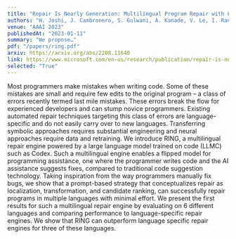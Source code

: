 ```yaml
---
title: "Repair Is Nearly Generation: Multilingual Program Repair with LLMs"
authors: "H. Joshi, J. Cambronero, S. Gulwani, A. Kanade, V. Le, I. Radicek, G. Verbruggen"
venue: "AAAI 2023"
publishedAt: "2023-01-11"
summary: "We propose…"
pdf: "/papers/ring.pdf"
arxiv: https://arxiv.org/abs/2208.11640
link: https://www.microsoft.com/en-us/research/publication/repair-is-nearly-generation-multilingual-program-repair-with-llms/
selected: "True"
---
```

Most programmers make mistakes when writing code. Some of these mistakes are
small and require few edits to the original program – a class of errors recently
termed last mile mistakes. These errors break the flow for experienced
developers and can stump novice programmers. Existing automated repair
techniques targeting this class of errors are language-specific and do not
easily carry over to new languages. Transferring symbolic approaches requires
substantial engineering and neural approaches require data and retraining. We
introduce RING, a multilingual repair engine powered by a large language model
trained on code (LLMC) such as Codex. Such a multilingual engine enables a
flipped model for programming assistance, one where the programmer writes code
and the AI assistance suggests fixes, compared to traditional code suggestion
technology. Taking inspiration from the way programmers manually fix bugs, we
show that a prompt-based strategy that conceptualizes repair as localization,
transformation, and candidate ranking, can successfully repair programs in
multiple languages with minimal effort. We present the first results for such a
multilingual repair engine by evaluating on 6 different languages and comparing
performance to language-specific repair engines. We show that RING can
outperform language specific repair engines for three of these languages.